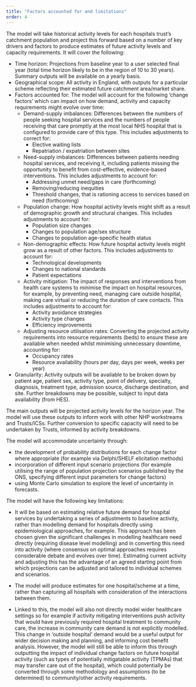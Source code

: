 ```yaml
---
title: "Factors accounted for and limitations"
order: 4
---
```


The model will take historical activity levels for each hospitals trust's catchment population and project this forward based on a number of key drivers and factors to produce estimates of future activity levels and capacity requirements. It will cover the following:

*	Time horizon: Projections from baseline year to a user selected final year (total time horizon likely to be in the region of 10 to 30 years). Summary outputs will be available on a yearly basis.
*	Geographical scope: All activity in England, with outputs for a particular scheme reflecting their estimated future catchment area/market share.
*	Factors accounted for: The model will account for the following 'change factors' which can impact on how demand, activity and capacity requirements might evolve over time:
    *	Demand-supply imbalances:  Differences between the numbers of people seeking hospital services and the numbers of people receiving that care promptly at the most local NHS hospital that is configured to provide care of this type. This includes adjustments to correct for:
        *	Elective waiting lists
        *	Repatriation / expatriation between sites
    *	Need-supply imbalances:  Differences between patients needing hospital services, and receiving it, including patients missing the opportunity to benefit from cost-effective, evidence-based interventions. This includes adjustments to account for:
        *	Addressing unmet need/gaps in care (forthcoming)
        * Removing/reducing inequities
        *	Threshold changes, that is rationing access to services based on need (forthcoming) 
    *	Population change:  How hospital activity levels might shift as a result of demographic growth and structural changes. This includes adjustments to account for:
        *	Population size changes
        *	Changes to population age/sex structure
        *	Changes to population age-specific health status
    *	Non-demographic effects:  How future hospital activity levels might grow as a result of other factors. This includes adjustments to account for:
        *	Technological developments
        *	Changes to national standards
        *	Patient expectations
    *	Activity mitigation:  The impact of responses and interventions from health care systems to minimise the impact on hospital resources, for example, by preventing need, managing care outside hospital, making care virtual or reducing the duration of care contacts. This includes adjustments to account for:
        *	Activity avoidance strategies
        *	Activity type changes
        *	Efficiency improvements
    *	Adjusting resource utilisation rates: Converting the projected activity requirements into resource requirements (beds) to ensure these are available when needed whilst minimising unnecessary downtime, accounting for:
        *	Occupancy rates
        *	Resource availability (hours per day, days per week, weeks per year)
*	Granularity: Activity outputs will be available to be broken down by patient age, patient sex, activity type, point of delivery, specialty, diagnosis, treatment type, admission source, discharge destination, and site. Further breakdowns may be possible, subject to input data availability (from HES).

The main outputs will be projected activity levels for the horizon year. The model will use these outputs to inform work with other NHP workstreams and Trusts/ICSs. Further conversion to specific capacity will need to be undertaken by Trusts, informed by activity breakdowns.

The model will accommodate uncertainty through:

*	the development of probability distributions for each change factor where appropriate (for example via Delphi/SHELF elicitation methods) 
*	incorporation of different input scenario projections (for example utilising the range of population projection scenarios published by the ONS, specifying different input parameters for change factors)
*	using Monte Carlo simulation to explore the level of uncertainty in forecasts.

The model will have the following key limitations:

*	It will be based on estimating relative future demand for hospital services by undertaking a series of adjustments to baseline activity, rather than modelling demand for hospitals directly using epidemiological approaches, for example. This approach has been chosen given the significant challenges in modelling healthcare need directly (requiring disease level modelling) and in converting this need into activity (where consensus on optimal approaches requires considerable debate and evolves over time). Estimating current activity and adjusting this has the advantage of an agreed starting point from which projections can be adjusted and tailored to individual schemes and scenarios.

*	The model will produce estimates for one hospital/scheme at a time, rather than capturing all hospitals with consideration of the interactions between them.

*	Linked to this, the model will also not directly model wider healthcare settings so for example if activity mitigating interventions push activity that would have previously required hospital treatment to community care, the increase in community care demand is not explicitly modelled. This change in 'outside hospital' demand would be a useful output for wider decision making and planning, and informing cost benefit analysis. However, the model will still be able to inform this through outputting the impact of individual change factors on future hospital activity (such as types of potentially mitigatable activity (TPMAs) that may transfer care out of the hospital), which could potentially be converted through some methodology and assumptions (to be determined) to community/other activity requirements.
